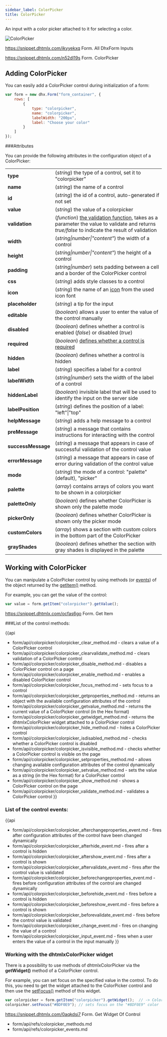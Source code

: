```yaml
---
sidebar_label: ColorPicker
title: ColorPicker
---          
```


An input with a color picker attached to it for selecting a color.

![ColorPicker](../assets/form/form_colorpicker.png)

https://snippet.dhtmlx.com/ikyyekxq	Form. All DhxForm Inputs

https://snippet.dhtmlx.com/n52dl19s	Form. ColorPicker

Adding ColorPicker
------------

You can easily add a ColorPicker control during initialization of a form:

~~~js
var form = new dhx.Form("form_container", {
    rows: [
		{
			type: "colorpicker",
            name: "colorpicker",
            labelWidth: "200px",
			label: "Choose your color"
		}
    ]
});
~~~


###Attributes

You can provide the following attributes in the configuration object of a ColorPicker:

<table class="webixdoc_links">
	<tbody>
        <tr>
			<td class="webixdoc_links0"><b>type</b></td>
			<td>(<i>string</i>) the type of a control, set it to "colorpicker"</td>
		</tr>
		<tr>
			<td class="webixdoc_links0"><b>name</b></td>
			<td>(<i>string</i>) the name of a control</td>
		</tr>
		<tr>
			<td class="webixdoc_links0"><b>id</b></td>
			<td>(<i>string</i>) the id of a control, auto-generated if not set</td>
		</tr>
		<tr>
			<td class="webixdoc_links0"><b>value</b></td>
			<td>(<i>string</i>) the value of a colorpicker</td>
		</tr>
		<tr>
			<td class="webixdoc_links0"><b>validation</b></td>
			<td>(<i>function</i>) <a href="https://docs.dhtmlx.com/suite/form__work_with_form.html#validatingform">the validation function</a>, takes as a parameter the value to validate and returns <i>true/false</i> to indicate the result of validation</td>
		</tr>
		<tr>
			<td class="webixdoc_links0"><b>width</b></td>
			<td>(<i>string|number|"content"</i>) the width of a control</td>
		</tr>
		<tr>
			<td class="webixdoc_links0"><b>height</b></td>
			<td>(<i>string|number|"content"</i>) the height of a control</td>
		</tr>
         <tr>
			<td class="webixdoc_links0"><b>padding</b></td>
			<td>(<i>string|number</i>) sets padding between a cell and a border of the ColorPicker control</td>
		</tr>	
		<tr>
			<td class="webixdoc_links0"><b>css</b></td>
			<td>(<i>string</i>) adds style classes to a control</td>
		</tr>
		<tr>
			<td class="webixdoc_links0"><b>icon</b></td>
			<td>(<i>string</i>) the name of an <a href="https://docs.dhtmlx.com/suite/helpers__icon.html">icon</a> from the used icon font</td>
		</tr>
		<tr>
			<td class="webixdoc_links0"><b>placeholder</b></td>
			<td>(<i>string</i>) a tip for the input</td>
		</tr>
		<tr>
			<td class="webixdoc_links0"><b>editable</b></td>
			<td>(<i>boolean</i>) allows a user to enter the value of the control manually</td>
		</tr>
		<tr>
			<td class="webixdoc_links0"><b>disabled</b></td>
			<td>(<i>boolean</i>) defines whether a control is enabled (<i>false</i>) or disabled (<i>true</i>)</td>
		</tr>
		<tr>
			<td class="webixdoc_links0"><b>required</b></td>
			<td>(<i>boolean</i>) <a href="https://docs.dhtmlx.com/suite/form__work_with_form.html#validatingform">defines whether a control is required</a></td>
		</tr>
		<tr>
			<td class="webixdoc_links0"><b>hidden</b></td>
			<td>(<i>boolean</i>) defines whether a control is hidden</td>
		</tr>
		<tr>
			<td class="webixdoc_links0"><b>label</b></td>
			<td>(<i>string</i>) specifies a label for a control</td>
		</tr>
		<tr>
			<td class="webixdoc_links0"><b>labelWidth</b></td>
			<td>(<i>string|number</i>) sets the width of the label of a control</td>
		</tr>
		<tr>
			<td class="webixdoc_links0"><b>hiddenLabel</b></td>
			<td>(<i>boolean</i>) invisible label that will be used to identify the input on the server side</td>
		</tr>
		<tr>
			<td class="webixdoc_links0"><b>labelPosition</b></td>
			<td>(<i>string</i>) defines the position of a label: "left"|"top"</td>
		</tr>
		<tr>
			<td class="webixdoc_links0"><b>helpMessage</b></td>
			<td>(<i>string</i>) adds a help message to a control</td>
		</tr>
		<tr>
			<td class="webixdoc_links0"><b>preMessage</b></td>
			<td>(<i>string</i>) a message that contains instructions for interacting with the control</td>
		</tr>
		<tr>
			<td class="webixdoc_links0"><b>successMessage</b></td>
			<td>(<i>string</i>) a message that appears in case of successful validation of the control value</td>
		</tr>
		<tr>
			<td class="webixdoc_links0"><b>errorMessage</b></td>
			<td>(<i>string</i>) a message that appears in case of error during validation of the control value</td>
		</tr>
		<tr>
			<td class="webixdoc_links0"><b>mode</b></td>
			<td>(<i>string</i>) the mode of a control: "palette" (default), "picker"</td>
		</tr>
		<tr>
			<td class="webixdoc_links0"><b>palette</b></td>
			<td>(<i>array</i>) contains arrays of colors you want to be shown in a colorpicker</td>
		</tr>
		<tr>
			<td class="webixdoc_links0"><b>paletteOnly</b></td>
			<td>(<i>boolean</i>) defines whether ColorPicker is shown only the palette mode</td>
		</tr>
		<tr>
			<td class="webixdoc_links0"><b>pickerOnly</b></td>
			<td>(<i>boolean</i>) defines whether ColorPicker is shown only the picker mode</td>
		</tr>
		<tr>
			<td class="webixdoc_links0"><b>customColors</b></td>
			<td>(<i>array</i>) shows a section with custom colors in the bottom part of the ColorPicker</td>
		</tr>
		<tr>
			<td class="webixdoc_links0"><b>grayShades</b></td>
			<td>(<i>boolean</i>) defines whether the section with gray shades is displayed in the palette</td>
		</tr>
    </tbody>
</table>


Working with ColorPicker
----------------------

You can manipulate a ColorPicker control by using methods (or [events](#eventhandling)) of the object returned by the [getItem()](/form/api/form_getitem_method) method.

For example, you can get the value of the control:

~~~js
var value = form.getItem("colorpicker").getValue();
~~~

https://snippet.dhtmlx.com/ocfas6go	Form. Get Item



###List of the control methods:

{{api
- form/api/colorpicker/colorpicker_clear_method.md - clears a value of a ColorPicker control
- form/api/colorpicker/colorpicker_clearvalidate_method.md - clears validation of a ColorPicker control
- form/api/colorpicker/colorpicker_disable_method.md - disables a ColorPicker control on a page
- form/api/colorpicker/colorpicker_enable_method.md - enables a disabled ColorPicker control
- form/api/colorpicker/colorpicker_focus_method.md - sets focus to a control
- form/api/colorpicker/colorpicker_getproperties_method.md - returns an object with the available configuration attributes of the control
- form/api/colorpicker/colorpicker_getvalue_method.md - returns the current value of a ColorPicker control (in the Hex format)
- form/api/colorpicker/colorpicker_getwidget_method.md - returns the dhtmlxColorPicker widget attached to a ColorPicker control
- form/api/colorpicker/colorpicker_hide_method.md - hides a ColorPicker control
- form/api/colorpicker/colorpicker_isdisabled_method.md - checks whether a ColorPicker control is disabled
- form/api/colorpicker/colorpicker_isvisible_method.md - checks whether a ColorPicker control is visible on the page
- form/api/colorpicker/colorpicker_setproperties_method.md - allows changing available configuration attributes of the control dynamically
- form/api/colorpicker/colorpicker_setvalue_method.md - sets the value as a string (in the Hex format) for a ColorPicker control
- form/api/colorpicker/colorpicker_show_method.md - shows a ColorPicker control on the page
- form/api/colorpicker/colorpicker_validate_method.md - validates a ColorPicker control
}}


<h3 id="eventhandling">List of the control events:</h3>

{{api
- form/api/colorpicker/colorpicker_afterchangeproperties_event.md - fires after configuration attributes of the control have been changed dynamically
- form/api/colorpicker/colorpicker_afterhide_event.md - fires after a control is hidden
- form/api/colorpicker/colorpicker_aftershow_event.md - fires after a control is shown
- form/api/colorpicker/colorpicker_aftervalidate_event.md - fires after the control value is validated
- form/api/colorpicker/colorpicker_beforechangeproperties_event.md - fires before configuration attributes of the control are changed dynamically
- form/api/colorpicker/colorpicker_beforehide_event.md - fires before a control is hidden
- form/api/colorpicker/colorpicker_beforeshow_event.md - fires before a control is shown
- form/api/colorpicker/colorpicker_beforevalidate_event.md - fires before the control value is validated
- form/api/colorpicker/colorpicker_change_event.md - fires on changing the value of a control
- form/api/colorpicker/colorpicker_input_event.md - fires when a user enters the value of a control in the input manually
}}


### Working with the dhtmlxColorPicker widget

There is a possibility to use methods of dhtmlxColorPicker via the <strong>getWidget()</strong> method of a ColorPicker control.

For example, you can set focus on the specified value in the control. To do this, you need to get the widget attached to the ColorPicker control and then use the [setFocus()](/colorpicker/api/colorpicker_setfocus_method) method of this widget.

~~~js
var colorpicker = form.getItem("colorpicker").getWidget();  // -> ColorPicker
colorpicker.setFocus("#BDF0E9"); // sets focus on the "#BDF0E9" color
~~~

https://snippet.dhtmlx.com/0aqkdsi7	Form. Get Widget Of Control



- form/api/refs/colorpicker_methods.md
- form/api/refs/colorpicker_events.md